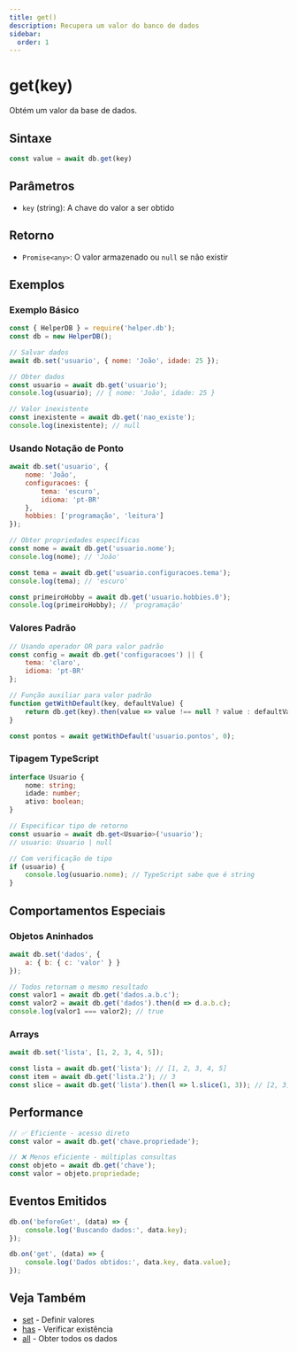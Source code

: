 ```yaml
---
title: get()
description: Recupera um valor do banco de dados
sidebar:
  order: 1
---
```


# get(key)

Obtém um valor da base de dados.

## Sintaxe

```javascript
const value = await db.get(key)
```

## Parâmetros

- `key` (string): A chave do valor a ser obtido

## Retorno

- `Promise<any>`: O valor armazenado ou `null` se não existir

## Exemplos

### Exemplo Básico
```javascript
const { HelperDB } = require('helper.db');
const db = new HelperDB();

// Salvar dados
await db.set('usuario', { nome: 'João', idade: 25 });

// Obter dados
const usuario = await db.get('usuario');
console.log(usuario); // { nome: 'João', idade: 25 }

// Valor inexistente
const inexistente = await db.get('nao_existe');
console.log(inexistente); // null
```

### Usando Notação de Ponto
```javascript
await db.set('usuario', {
    nome: 'João',
    configuracoes: {
        tema: 'escuro',
        idioma: 'pt-BR'
    },
    hobbies: ['programação', 'leitura']
});

// Obter propriedades específicas
const nome = await db.get('usuario.nome');
console.log(nome); // 'João'

const tema = await db.get('usuario.configuracoes.tema');
console.log(tema); // 'escuro'

const primeiroHobby = await db.get('usuario.hobbies.0');
console.log(primeiroHobby); // 'programação'
```

### Valores Padrão
```javascript
// Usando operador OR para valor padrão
const config = await db.get('configuracoes') || {
    tema: 'claro',
    idioma: 'pt-BR'
};

// Função auxiliar para valor padrão
function getWithDefault(key, defaultValue) {
    return db.get(key).then(value => value !== null ? value : defaultValue);
}

const pontos = await getWithDefault('usuario.pontos', 0);
```

### Tipagem TypeScript
```typescript
interface Usuario {
    nome: string;
    idade: number;
    ativo: boolean;
}

// Especificar tipo de retorno
const usuario = await db.get<Usuario>('usuario');
// usuario: Usuario | null

// Com verificação de tipo
if (usuario) {
    console.log(usuario.nome); // TypeScript sabe que é string
}
```

## Comportamentos Especiais

### Objetos Aninhados
```javascript
await db.set('dados', {
    a: { b: { c: 'valor' } }
});

// Todos retornam o mesmo resultado
const valor1 = await db.get('dados.a.b.c');
const valor2 = await db.get('dados').then(d => d.a.b.c);
console.log(valor1 === valor2); // true
```

### Arrays
```javascript
await db.set('lista', [1, 2, 3, 4, 5]);

const lista = await db.get('lista'); // [1, 2, 3, 4, 5]
const item = await db.get('lista.2'); // 3
const slice = await db.get('lista').then(l => l.slice(1, 3)); // [2, 3]
```

## Performance

```javascript
// ✅ Eficiente - acesso direto
const valor = await db.get('chave.propriedade');

// ❌ Menos eficiente - múltiplas consultas
const objeto = await db.get('chave');
const valor = objeto.propriedade;
```

## Eventos Emitidos

```javascript
db.on('beforeGet', (data) => {
    console.log('Buscando dados:', data.key);
});

db.on('get', (data) => {
    console.log('Dados obtidos:', data.key, data.value);
});
```

## Veja Também

- [set](./set.mdx) - Definir valores
- [has](./has.mdx) - Verificar existência
- [all](./all.mdx) - Obter todos os dados